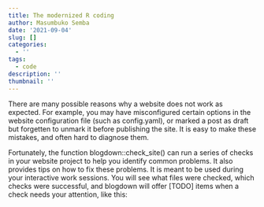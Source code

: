 ```yaml
---
title: The modernized R coding
author: Masumbuko Semba
date: '2021-09-04'
slug: []
categories:
  - ''
tags:
  - code
description: ''
thumbnail: ''
---
```


There are many possible reasons why a website does not work as expected. For example, you may have misconfigured certain options in the website configuration file (such as config.yaml), or marked a post as draft but forgetten to unmark it before publishing the site. It is easy to make these mistakes, and often hard to diagnose them.

Fortunately, the function blogdown::check_site() can run a series of checks in your website project to help you identify common problems. It also provides tips on how to fix these problems. It is meant to be used during your interactive work sessions. You will see what files were checked, which checks were successful, and blogdown will offer [TODO] items when a check needs your attention, like this: